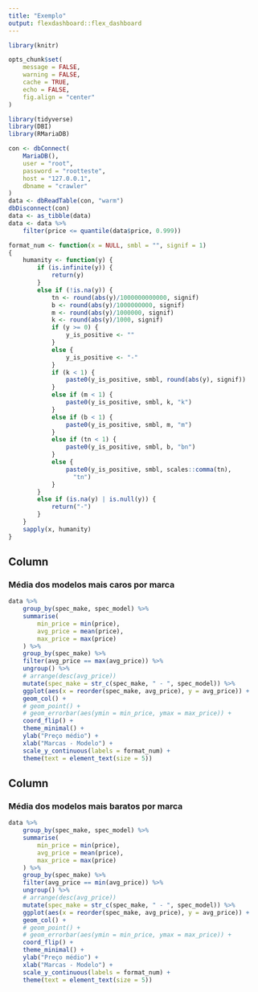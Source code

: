 ```yaml
---
title: "Exemplo"
output: flexdashboard::flex_dashboard
---
```


```r
library(knitr)

opts_chunk$set(
    message = FALSE,
    warning = FALSE,
    cache = TRUE,
    echo = FALSE,
    fig.align = "center"
)
```

```r
library(tidyverse)
library(DBI)
library(RMariaDB)
```

```r
con <- dbConnect(
    MariaDB(),
    user = "root",
    password = "rootteste",
    host = "127.0.0.1",
    dbname = "crawler"
)
data <- dbReadTable(con, "warm")
dbDisconnect(con)
data <- as_tibble(data)
data <- data %>%
    filter(price <= quantile(data$price, 0.999))
```

```r
format_num <- function(x = NULL, smbl = "", signif = 1)
{
    humanity <- function(y) {
        if (is.infinite(y)) {
            return(y)
        }
        else if (!is.na(y)) {
            tn <- round(abs(y)/1000000000000, signif)
            b <- round(abs(y)/1000000000, signif)
            m <- round(abs(y)/1000000, signif)
            k <- round(abs(y)/1000, signif)
            if (y >= 0) {
                y_is_positive <- ""
            }
            else {
                y_is_positive <- "-"
            }
            if (k < 1) {
                paste0(y_is_positive, smbl, round(abs(y), signif))
            }
            else if (m < 1) {
                paste0(y_is_positive, smbl, k, "k")
            }
            else if (b < 1) {
                paste0(y_is_positive, smbl, m, "m")
            }
            else if (tn < 1) {
                paste0(y_is_positive, smbl, b, "bn")
            }
            else {
                paste0(y_is_positive, smbl, scales::comma(tn), 
                  "tn")
            }
        }
        else if (is.na(y) | is.null(y)) {
            return("-")
        }
    }
    sapply(x, humanity)
}
```

Column
-------------------------------------

### Média dos modelos mais caros por marca
    
```r
data %>%
    group_by(spec_make, spec_model) %>%
    summarise(
        min_price = min(price),
        avg_price = mean(price),
        max_price = max(price)
    ) %>%
    group_by(spec_make) %>%
    filter(avg_price == max(avg_price)) %>%
    ungroup() %>%
    # arrange(desc(avg_price))
    mutate(spec_make = str_c(spec_make, " - ", spec_model)) %>%
    ggplot(aes(x = reorder(spec_make, avg_price), y = avg_price)) +
    geom_col() +
    # geom_point() +
    # geom_errorbar(aes(ymin = min_price, ymax = max_price)) +
    coord_flip() +
    theme_minimal() +
    ylab("Preço médio") +
    xlab("Marcas - Modelo") +
    scale_y_continuous(labels = format_num) +
    theme(text = element_text(size = 5))
```
    
Column
-------------------------------------

### Média dos modelos mais baratos por marca

```r
data %>%
    group_by(spec_make, spec_model) %>%
    summarise(
        min_price = min(price),
        avg_price = mean(price),
        max_price = max(price)
    ) %>%
    group_by(spec_make) %>%
    filter(avg_price == min(avg_price)) %>%
    ungroup() %>%
    # arrange(desc(avg_price))
    mutate(spec_make = str_c(spec_make, " - ", spec_model)) %>%
    ggplot(aes(x = reorder(spec_make, avg_price), y = avg_price)) +
    geom_col() +
    # geom_point() +
    # geom_errorbar(aes(ymin = min_price, ymax = max_price)) +
    coord_flip() +
    theme_minimal() +
    ylab("Preço médio") +
    xlab("Marcas - Modelo") +
    scale_y_continuous(labels = format_num) +
    theme(text = element_text(size = 5))
```
